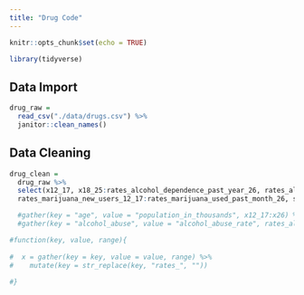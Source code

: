 ```yaml
---
title: "Drug Code"
---
```


```r
knitr::opts_chunk$set(echo = TRUE)

library(tidyverse)
```

## Data Import

```r
drug_raw =
  read_csv("./data/drugs.csv") %>%
  janitor::clean_names()
```

## Data Cleaning

```r
drug_clean = 
  drug_raw %>% 
  select(x12_17, x18_25:rates_alcohol_dependence_past_year_26, rates_alcohol_need_treatment_past_year_12_17:rates_illicit_drugs_abuse_past_month_26, rates_illicit_drugs_cocaine_used_past_year_12_17:rates_illicit_drugs_need_treatment_past_year_26, 
  rates_marijuana_new_users_12_17:rates_marijuana_used_past_month_26, state, year)

  #gather(key = "age", value = "population_in_thousands", x12_17:x26) %>% 
  #gather(key = "alcohol_abuse", value = "alcohol_abuse_rate", rates_alcohol_abuse_past_year_12_17:rates_alcohol_abuse_past_year_26)

#function(key, value, range){
  
#  x = gather(key = key, value = value, range) %>% 
#    mutate(key = str_replace(key, "rates_", ""))
  
#}
```

